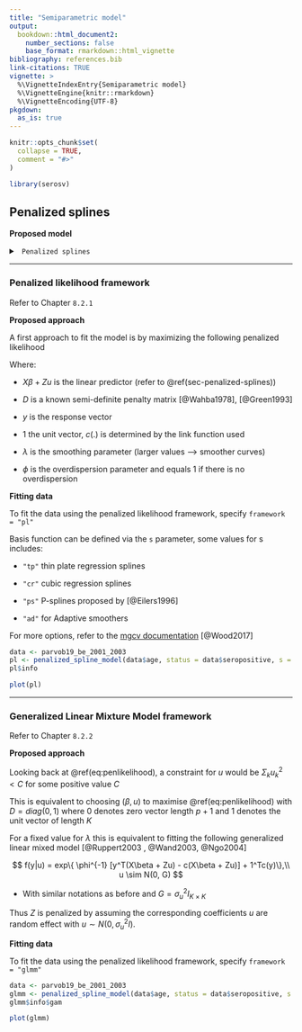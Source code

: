 ```yaml
---
title: "Semiparametric model"
output: 
  bookdown::html_document2:
    number_sections: false
    base_format: rmarkdown::html_vignette
bibliography: references.bib
link-citations: TRUE
vignette: >
  %\VignetteIndexEntry{Semiparametric model}
  %\VignetteEngine{knitr::rmarkdown}
  %\VignetteEncoding{UTF-8}
pkgdown:
  as_is: true
---
```


```r
knitr::opts_chunk$set(
  collapse = TRUE,
  comment = "#>"
)
```

```r
library(serosv)
```

## Penalized splines {#sec-penalized-splines}

**Proposed model**

```{=html}
<details>
  <summary> <code> Penalized splines </code> </summary>
```
A general model relating the prevalence to age can be written as a GLM

$$
g(P(Y_i = 1| a _i)) = g(\pi(a_i)) = \eta(a_i)
$$

-   Where $g$ is the link function and $\eta$ is the linear predictor

The linear predictor can be estimated semi-parametrically using penalized spline with truncated power basis functions of degree $p$ and fixed knots $\kappa_1,..., \kappa_k$ as followed

$$
\eta(a_i) = \beta_0 + \beta_1a_i + ... + \beta_p a_i^p + \Sigma_{k=1}^ku_k(a_i - \kappa_k)^p_+
$$

-   Where

    $$
    (a_i - \kappa_k)^p_+ = \begin{cases} 
    0, & a_i \le \kappa_k \\ 
    (a_i - \kappa_k)^p, & a_i > \kappa_k
    \end{cases} $$

In matrix notation, the mean structure model for $\eta(a_i)$ becomes

$$
\eta = X\beta + Zu
$$

Where $\eta = [\eta(a_i) ... \eta(a_N) ]^T$, $\beta = [\beta_0 \beta_1 .... \beta_p]^T$, and $u = [u_1 u_2 ... u_k]^T$ are the regression with corresponding design matrices

$$
X = \begin{bmatrix}
1 & a_1 & a_1^2 & ... & a_1^p \\
1 & a_2 & a_2^2 & ... & a_2^p \\
\vdots & \vdots & \vdots & \dots & \vdots \\
1 & a_N & a_N^2 & ... & a_N^p
\end{bmatrix}, Z = \begin{bmatrix} 
(a_1 - \kappa_1 )_+^p & (a_1 - \kappa_2 )_+^p & \dots & (a_1 - \kappa_k)_+^p \\
(a_2 - \kappa_1 )_+^p & (a_2 - \kappa_2 )_+^p & \dots & (a_2 - \kappa_k)_+^p \\
\vdots & \vdots & \dots & \vdots \\
(a_N - \kappa_1 )_+^p & (a_N - \kappa_2 )_+^p & \dots & (a_N - \kappa_k)_+^p
\end{bmatrix}
$$

FOI can then be derived as

$$
\hat{\lambda}(a_i) = [\hat{\beta_1} , 2\hat{\beta_2}a_i, ..., p \hat{\beta} a_i ^{p-1} + \Sigma^k_{k=1} p \hat{u}_k(a_i - \kappa_k)^{p-1}_+] \delta(\hat{\eta}(a_i))
$$

-   Where $\delta(.)$ is determined by the link function use in the model

</details>

------------------------------------------------------------------------

### Penalized likelihood framework

Refer to Chapter `8.2.1`

**Proposed approach**

A first approach to fit the model is by maximizing the following penalized likelihood

```{=tex}
\begin{equation}
\phi^{-1}[y^T(X\beta + Zu ) -  1^Tc(X\beta + Zu )] - \frac{1}{2}\lambda^2 
\begin{bmatrix} \beta \\u \end{bmatrix}^T D\begin{bmatrix} \beta \\u \end{bmatrix}

(\#eq:penlikelihood)
\end{equation}
```
Where:

-   $X\beta + Zu$ is the linear predictor (refer to \@ref(sec-penalized-splines))

-   $D$ is a known semi-definite penalty matrix [@Wahba1978], [@Green1993]

-   $y$ is the response vector

-   1 the unit vector, $c(.)$ is determined by the link function used

-   $\lambda$ is the smoothing parameter (larger values --\> smoother curves)

-   $\phi$ is the overdispersion parameter and equals 1 if there is no overdispersion

**Fitting data**

To fit the data using the penalized likelihood framework, specify `framework = "pl"`

Basis function can be defined via the `s` parameter, some values for s includes:

-   `"tp"` thin plate regression splines

-   `"cr"` cubic regression splines

-   `"ps"` P-splines proposed by [@Eilers1996]

-   `"ad"` for Adaptive smoothers

For more options, refer to the [mgcv documentation](https://stat.ethz.ch/R-manual/R-devel/library/mgcv/html/smooth.terms.html) [@Wood2017]

```r
data <- parvob19_be_2001_2003
pl <- penalized_spline_model(data$age, status = data$seropositive, s = "tp", framework = "pl") 
pl$info
```

```r
plot(pl)
```

------------------------------------------------------------------------

### Generalized Linear Mixture Model framework

Refer to Chapter `8.2.2`

**Proposed approach**

Looking back at \@ref(eq:penlikelihood), a constraint for $u$ would be $\Sigma_ku_k^2 < C$ for some positive value $C$

This is equivalent to choosing $(\beta, u)$ to maximise \@ref(eq:penlikelihood) with $D = diag(0, 1)$ where $0$ denotes zero vector length $p+1$ and 1 denotes the unit vector of length $K$

For a fixed value for $\lambda$ this is equivalent to fitting the following generalized linear mixed model [@Ruppert2003 , @Wand2003, @Ngo2004]

$$
f(y|u) = exp\{ \phi^{-1} [y^T(X\beta + Zu) - c(X\beta + Zu)] + 1^Tc(y)\},\\
u \sim N(0, G) 
$$

-   With similar notations as before and $G = \sigma^2_uI_{K \times K}$

Thus $Z$ is penalized by assuming the corresponding coefficients $u$ are random effect with $u \sim N(0, \sigma^2_uI)$.

**Fitting data**

To fit the data using the penalized likelihood framework, specify `framework = "glmm"`

```r
data <- parvob19_be_2001_2003
glmm <- penalized_spline_model(data$age, status = data$seropositive, s = "tp", framework = "glmm") 
glmm$info$gam
```

```r
plot(glmm)
```
